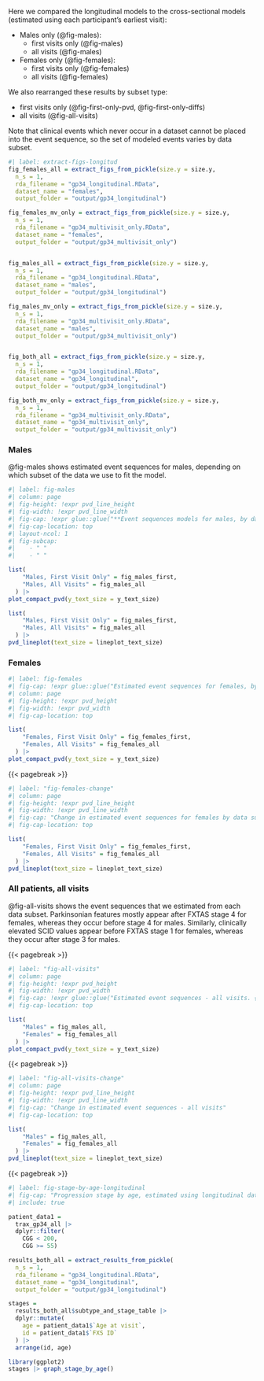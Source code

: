 Here we compared the longitudinal models to the cross-sectional models (estimated using each participant's earliest visit):

- Males only (@fig-males):
  * first visits only (@fig-males)
  * all visits (@fig-males)

- Females only (@fig-females):
  * first visits only (@fig-females)
  * all visits (@fig-females)

We also rearranged these results by subset type:

- first visits only (@fig-first-only-pvd, @fig-first-only-diffs)
- all visits (@fig-all-visits)

Note that clinical events which never occur in a dataset cannot be placed into the event sequence, 
so the set of modeled events varies by data subset.

```r
#| label: extract-figs-longitud
fig_females_all = extract_figs_from_pickle(size.y = size.y,
  n_s = 1,
  rda_filename = "gp34_longitudinal.RData",
  dataset_name = "females",
  output_folder = "output/gp34_longitudinal")

fig_females_mv_only = extract_figs_from_pickle(size.y = size.y,
  n_s = 1,
  rda_filename = "gp34_multivisit_only.RData",
  dataset_name = "females",
  output_folder = "output/gp34_multivisit_only")


fig_males_all = extract_figs_from_pickle(size.y = size.y,
  n_s = 1,
  rda_filename = "gp34_longitudinal.RData",
  dataset_name = "males",
  output_folder = "output/gp34_longitudinal")

fig_males_mv_only = extract_figs_from_pickle(size.y = size.y,
  n_s = 1,
  rda_filename = "gp34_multivisit_only.RData",
  dataset_name = "males",
  output_folder = "output/gp34_multivisit_only")


fig_both_all = extract_figs_from_pickle(size.y = size.y,
  n_s = 1,
  rda_filename = "gp34_longitudinal.RData",
  dataset_name = "gp34_longitudinal",
  output_folder = "output/gp34_longitudinal")

fig_both_mv_only = extract_figs_from_pickle(size.y = size.y,
  n_s = 1,
  rda_filename = "gp34_multivisit_only.RData",
  dataset_name = "gp34_multivisit_only",
  output_folder = "output/gp34_multivisit_only")

```

### Males {.appendix}

@fig-males shows estimated event sequences for males, depending on which subset of the data we use to fit the model.

```r
#| label: fig-males
#| column: page
#| fig-height: !expr pvd_line_height
#| fig-width: !expr pvd_line_width
#| fig-cap: !expr glue::glue("**Event sequences models for males, by data subset. (a)** {compact_fig_caption} **(b)** Change in estimated event sequences for males by data subset.")
#| fig-cap-location: top
#| layout-ncol: 1
#| fig-subcap: 
#|    - " "
#|    - " "

list(
    "Males, First Visit Only" = fig_males_first,
    "Males, All Visits" = fig_males_all
  ) |> 
plot_compact_pvd(y_text_size = y_text_size)

list(
    "Males, First Visit Only" = fig_males_first,
    "Males, All Visits" = fig_males_all
  ) |> 
pvd_lineplot(text_size = lineplot_text_size)
```

### Females {.appendix}

```r
#| label: fig-females
#| fig-cap: !expr glue::glue("Estimated event sequences for females, by data subset. {compact_fig_caption}")
#| column: page
#| fig-height: !expr pvd_height
#| fig-width: !expr pvd_width
#| fig-cap-location: top

list(
    "Females, First Visit Only" = fig_females_first,
    "Females, All Visits" = fig_females_all
  ) |> 
plot_compact_pvd(y_text_size = y_text_size)
```

{{< pagebreak >}}

```r
#| label: "fig-females-change"
#| column: page
#| fig-height: !expr pvd_line_height
#| fig-width: !expr pvd_line_width
#| fig-cap: "Change in estimated event sequences for females by data subset"
#| fig-cap-location: top

list(
    "Females, First Visit Only" = fig_females_first,
    "Females, All Visits" = fig_females_all
  ) |> 
pvd_lineplot(text_size = lineplot_text_size)
```

### All patients, all visits  {.appendix}

@fig-all-visits shows the event sequences that we estimated from each data subset.
Parkinsonian features mostly appear after FXTAS stage 4 for females, 
whereas they occur before stage 4 for males.
Similarly, clinically elevated SCID values 
appear before FXTAS stage 1 for females, 
whereas they occur after stage 3 for males.

{{< pagebreak >}}

```r
#| label: "fig-all-visits"
#| column: page
#| fig-height: !expr pvd_height
#| fig-width: !expr pvd_width
#| fig-cap: !expr glue::glue("Estimated event sequences - all visits. {compact_fig_caption}")
#| fig-cap-location: top

list(
    "Males" = fig_males_all,
    "Females" = fig_females_all
  ) |> 
plot_compact_pvd(y_text_size = y_text_size)
```

{{< pagebreak >}}

```r
#| label: "fig-all-visits-change"
#| column: page
#| fig-height: !expr pvd_line_height
#| fig-width: !expr pvd_line_width
#| fig-cap: "Change in estimated event sequences - all visits"
#| fig-cap-location: top

list(
    "Males" = fig_males_all,
    "Females" = fig_females_all
  ) |> 
pvd_lineplot(text_size = lineplot_text_size)
```

{{< pagebreak >}}

```r
#| label: fig-stage-by-age-longitudinal
#| fig-cap: "Progression stage by age, estimated using longitudinal data"
#| include: true

patient_data1 = 
  trax_gp34_all |>
  dplyr::filter(
    CGG < 200, 
    CGG >= 55)

results_both_all = extract_results_from_pickle(
  n_s = 1,
  rda_filename = "gp34_longitudinal.RData",
  dataset_name = "gp34_longitudinal",
  output_folder = "output/gp34_longitudinal")

stages = 
  results_both_all$subtype_and_stage_table |> 
  dplyr::mutate(
    age = patient_data1$`Age at visit`,
    id = patient_data1$`FXS ID`
  ) |> 
  arrange(id, age)

library(ggplot2)
stages |> graph_stage_by_age()

```
